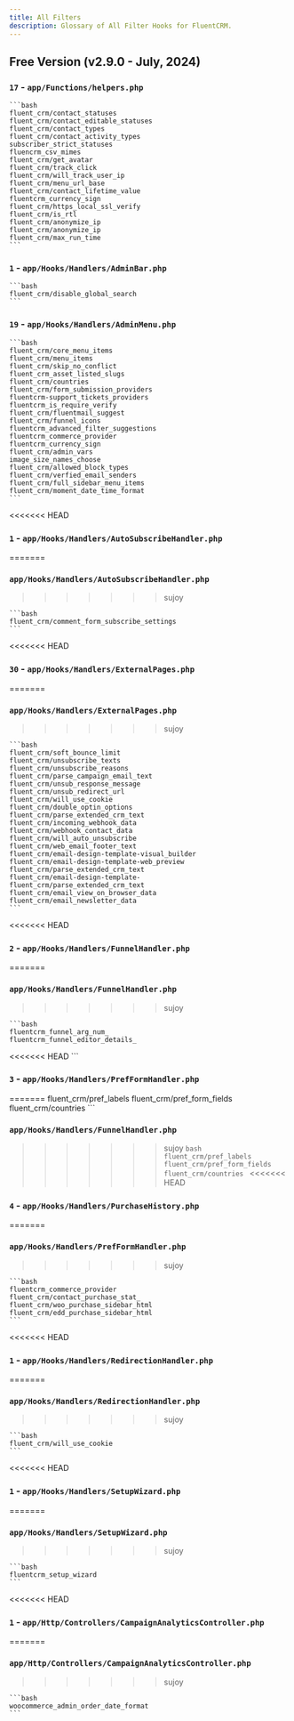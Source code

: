 ```yaml
---
title: All Filters
description: Glossary of All Filter Hooks for FluentCRM.
---
```


## Free Version (v2.9.0 - July, 2024)

### `17` - `app/Functions/helpers.php`

    ```bash
    fluent_crm/contact_statuses
    fluent_crm/contact_editable_statuses
    fluent_crm/contact_types
    fluent_crm/contact_activity_types
    subscriber_strict_statuses
    fluencrm_csv_mimes
    fluent_crm/get_avatar
    fluent_crm/track_click
    fluent_crm/will_track_user_ip
    fluent_crm/menu_url_base
    fluent_crm/contact_lifetime_value
    fluentcrm_currency_sign
    fluent_crm/https_local_ssl_verify
    fluent_crm/is_rtl
    fluent_crm/anonymize_ip
    fluent_crm/anonymize_ip
    fluent_crm/max_run_time
    ```

### `1` - `app/Hooks/Handlers/AdminBar.php`

    ```bash
    fluent_crm/disable_global_search
    ```
### `19` - `app/Hooks/Handlers/AdminMenu.php`

    ```bash
    fluent_crm/core_menu_items
    fluent_crm/menu_items
    fluent_crm/skip_no_conflict
    fluent_crm_asset_listed_slugs
    fluent_crm/countries
    fluent_crm/form_submission_providers
    fluentcrm-support_tickets_providers
    fluentcrm_is_require_verify
    fluent_crm/fluentmail_suggest
    fluent_crm/funnel_icons
    fluentcrm_advanced_filter_suggestions
    fluentcrm_commerce_provider
    fluentcrm_currency_sign
    fluent_crm/admin_vars
    image_size_names_choose
    fluent_crm/allowed_block_types
    fluent_crm/verfied_email_senders
    fluent_crm/full_sidebar_menu_items
    fluent_crm/moment_date_time_format
    ```
<<<<<<< HEAD
### `1` - `app/Hooks/Handlers/AutoSubscribeHandler.php`
=======
### `app/Hooks/Handlers/AutoSubscribeHandler.php`
>>>>>>> sujoy

    ```bash
    fluent_crm/comment_form_subscribe_settings
    ```
<<<<<<< HEAD
### `30` - `app/Hooks/Handlers/ExternalPages.php`
=======
### `app/Hooks/Handlers/ExternalPages.php`
>>>>>>> sujoy

    ```bash
    fluent_crm/soft_bounce_limit
    fluent_crm/unsubscribe_texts
    fluent_crm/unsubscribe_reasons
    fluent_crm/parse_campaign_email_text
    fluent_crm/unsub_response_message
    fluent_crm/unsub_redirect_url
    fluent_crm/will_use_cookie
    fluent_crm/double_optin_options
    fluent_crm/parse_extended_crm_text
    fluent_crm/incoming_webhook_data
    fluent_crm/webhook_contact_data
    fluent_crm/will_auto_unsubscribe
    fluent_crm/web_email_footer_text
    fluent_crm/email-design-template-visual_builder
    fluent_crm/email-design-template-web_preview
    fluent_crm/parse_extended_crm_text
    fluent_crm/email-design-template-
    fluent_crm/parse_extended_crm_text
    fluent_crm/email_view_on_browser_data
    fluent_crm/email_newsletter_data
    ```
<<<<<<< HEAD
### `2` - `app/Hooks/Handlers/FunnelHandler.php`
=======
### `app/Hooks/Handlers/FunnelHandler.php`
>>>>>>> sujoy

    ```bash
    fluentcrm_funnel_arg_num_
    fluentcrm_funnel_editor_details_
<<<<<<< HEAD
    ```
### `3` - `app/Hooks/Handlers/PrefFormHandler.php`
    
=======
    fluent_crm/pref_labels
    fluent_crm/pref_form_fields
    fluent_crm/countries
    ```
### `app/Hooks/Handlers/FunnelHandler.php`

>>>>>>> sujoy
    ```bash
    fluent_crm/pref_labels
    fluent_crm/pref_form_fields
    fluent_crm/countries
    ```
<<<<<<< HEAD

### `4` - `app/Hooks/Handlers/PurchaseHistory.php`
=======
### `app/Hooks/Handlers/PrefFormHandler.php`
>>>>>>> sujoy

    ```bash
    fluentcrm_commerce_provider
    fluent_crm/contact_purchase_stat_
    fluent_crm/woo_purchase_sidebar_html
    fluent_crm/edd_purchase_sidebar_html
    ```
<<<<<<< HEAD
### `1` - `app/Hooks/Handlers/RedirectionHandler.php`
=======
### `app/Hooks/Handlers/RedirectionHandler.php`
>>>>>>> sujoy

    ```bash
    fluent_crm/will_use_cookie
    ```
<<<<<<< HEAD
### `1` - `app/Hooks/Handlers/SetupWizard.php`
=======
### `app/Hooks/Handlers/SetupWizard.php`
>>>>>>> sujoy

    ```bash
    fluentcrm_setup_wizard
    ```
<<<<<<< HEAD
### `1` - `app/Http/Controllers/CampaignAnalyticsController.php`
=======
### `app/Http/Controllers/CampaignAnalyticsController.php`
>>>>>>> sujoy

    ```bash
    woocommerce_admin_order_date_format
    ```